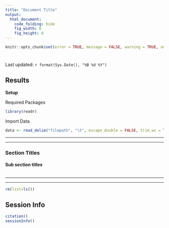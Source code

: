 ```yaml
---
title: "Document Title"
output: 
  html_document:
    code_folding: hide
    fig_width: 8
    fig_height: 8
---
```


```r
knitr::opts_chunk$set(error = TRUE, message = FALSE, warning = TRUE, out.width = "200%")
```

# {.tabset .tabset-pills}

Last updated: `r format(Sys.Date(), "%B %d %Y")`

## Results {.tabset .tabset-pills}

**Setup**

Required Packages
```r
library(readr)
```

Import Data

```r
data <- read_delim("filepath", "\t", escape_double = FALSE, trim_ws = TRUE)
```

---

---


### Section Titles

#### Sub section titles

```r

```


---

---

```r
rm(list=ls())
```


## Session Info
```r
citation()
sessionInfo()
```

